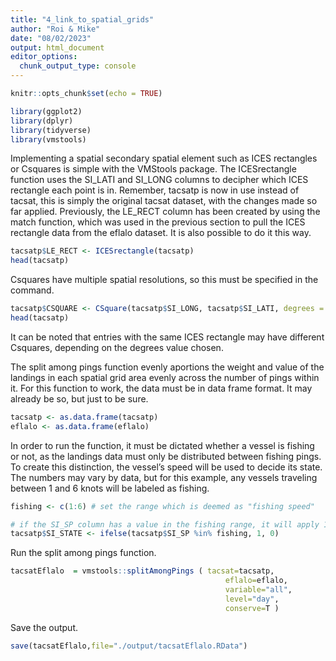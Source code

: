 ```yaml
---
title: "4_link_to_spatial_grids"
author: "Roi & Mike"
date: "08/02/2023"
output: html_document
editor_options: 
  chunk_output_type: console
---
```


```r
knitr::opts_chunk$set(echo = TRUE)
```

```r
library(ggplot2)
library(dplyr)
library(tidyverse)
library(vmstools)
```

Implementing a spatial secondary spatial element such as ICES rectangles or Csquares is simple with the VMStools package. The ICESrectangle function uses the SI_LATI and SI_LONG columns to decipher which ICES rectangle each point is in. Remember, tacsatp is now in use instead of tacsat, this is simply the original tacsat dataset, with the changes made so far applied. Previously, the LE_RECT column has been created by using the match function, which was used in the previous section to pull the ICES rectangle data from the eflalo dataset. It is also possible to do it this way.

```r
tacsatp$LE_RECT <- ICESrectangle(tacsatp)
head(tacsatp)
```

Csquares have multiple spatial resolutions, so this must be specified in the command.

```r
tacsatp$CSQUARE <- CSquare(tacsatp$SI_LONG, tacsatp$SI_LATI, degrees = 0.5)
head(tacsatp)
```

It can be noted that entries with the same ICES rectangle may have different Csquares, depending on the degrees value chosen.

The split among pings function evenly aportions the weight and value of the landings in each spatial grid area evenly across the number of pings within it. For this function to work, the data must be in data frame format. It may already be so, but just to be sure.

```r
tacsatp <- as.data.frame(tacsatp)
eflalo <- as.data.frame(eflalo)
```

In order to run the function, it must be dictated whether a vessel is fishing or not, as the landings data must only be distributed between fishing pings. To create this distinction, the vessel's speed will be used to decide its state. The numbers may vary by data, but for this example, any vessels traveling between 1 and 6 knots will be labeled as fishing.

```r
fishing <- c(1:6) # set the range which is deemed as "fishing speed"

# if the SI_SP column has a value in the fishing range, it will apply 1 to the SI_STATE column, if not, then it applies 0
tacsatp$SI_STATE <- ifelse(tacsatp$SI_SP %in% fishing, 1, 0)
```

Run the split among pings function.

```r
tacsatEflalo  = vmstools::splitAmongPings ( tacsat=tacsatp, 
                                                eflalo=eflalo, 
                                                variable="all",
                                                level="day",
                                                conserve=T )
```

Save the output.

```r
save(tacsatEflalo,file="./output/tacsatEflalo.RData")
```
